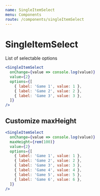 ```yaml
---
name: SingleItemSelect
menu: Components
route: /components/singleItemSelect
---
```


# SingleItemSelect

List of selectable options

```jsx react-live
<SingleItemSelect
  onChange={value => console.log(value)}
  value={2}
  options={[
    { label: 'Game 1', value: 1 },
    { label: 'Game 2', value: 2 },
    { label: 'Game 3', value: 3 },
  ]}
/>
```

## Customize maxHeight

```jsx react-live
<SingleItemSelect
  onChange={value => console.log(value)}
  maxHeight={rem(100)}
  value={2}
  options={[
    { label: 'Game 1', value: 1 },
    { label: 'Game 2', value: 2 },
    { label: 'Game 3', value: 3 },
    { label: 'Game 4', value: 4 },
    { label: 'Game 5', value: 5 },
    { label: 'Game 6', value: 6 },
  ]}
/>
```
